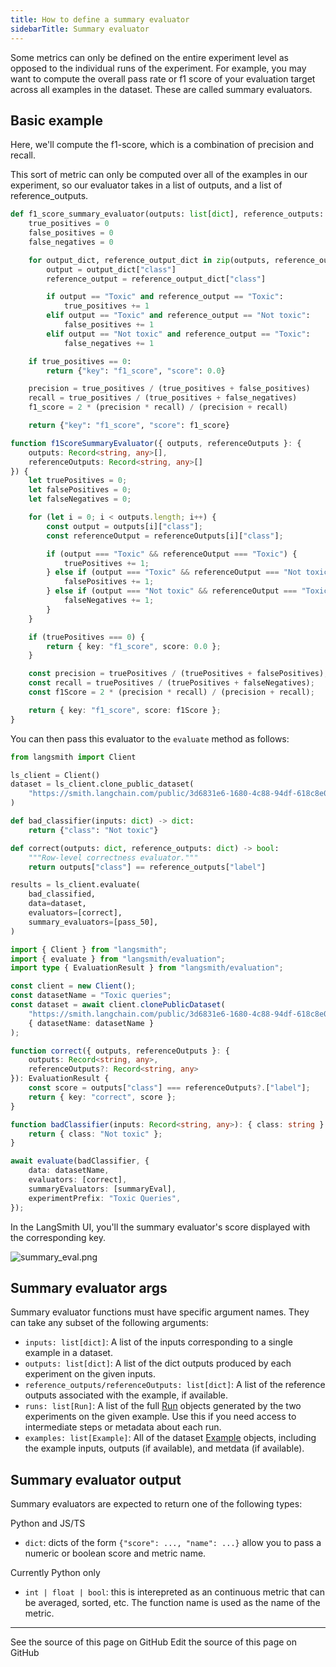 ```yaml
---
title: How to define a summary evaluator
sidebarTitle: Summary evaluator
---
```


Some metrics can only be defined on the entire experiment level as opposed to the individual runs of the experiment. For example, you may want to compute the overall pass rate or f1 score of your evaluation target across all examples in the dataset. These are called summary evaluators.

## Basic example

Here, we'll compute the f1-score, which is a combination of precision and recall.

This sort of metric can only be computed over all of the examples in our experiment, so our evaluator takes in a list of outputs, and a list of reference_outputs.

<CodeGroup>

```python Python
def f1_score_summary_evaluator(outputs: list[dict], reference_outputs: list[dict]) -> dict:
    true_positives = 0
    false_positives = 0
    false_negatives = 0

    for output_dict, reference_output_dict in zip(outputs, reference_outputs):
        output = output_dict["class"]
        reference_output = reference_output_dict["class"]

        if output == "Toxic" and reference_output == "Toxic":
            true_positives += 1
        elif output == "Toxic" and reference_output == "Not toxic":
            false_positives += 1
        elif output == "Not toxic" and reference_output == "Toxic":
            false_negatives += 1

    if true_positives == 0:
        return {"key": "f1_score", "score": 0.0}

    precision = true_positives / (true_positives + false_positives)
    recall = true_positives / (true_positives + false_negatives)
    f1_score = 2 * (precision * recall) / (precision + recall)

    return {"key": "f1_score", "score": f1_score}
```

```typescript TypeScript
function f1ScoreSummaryEvaluator({ outputs, referenceOutputs }: {
    outputs: Record<string, any>[],
    referenceOutputs: Record<string, any>[]
}) {
    let truePositives = 0;
    let falsePositives = 0;
    let falseNegatives = 0;

    for (let i = 0; i < outputs.length; i++) {
        const output = outputs[i]["class"];
        const referenceOutput = referenceOutputs[i]["class"];

        if (output === "Toxic" && referenceOutput === "Toxic") {
            truePositives += 1;
        } else if (output === "Toxic" && referenceOutput === "Not toxic") {
            falsePositives += 1;
        } else if (output === "Not toxic" && referenceOutput === "Toxic") {
            falseNegatives += 1;
        }
    }

    if (truePositives === 0) {
        return { key: "f1_score", score: 0.0 };
    }

    const precision = truePositives / (truePositives + falsePositives);
    const recall = truePositives / (truePositives + falseNegatives);
    const f1Score = 2 * (precision * recall) / (precision + recall);

    return { key: "f1_score", score: f1Score };
}
```

</CodeGroup>

You can then pass this evaluator to the `evaluate` method as follows:

<CodeGroup>

```python Python
from langsmith import Client

ls_client = Client()
dataset = ls_client.clone_public_dataset(
    "https://smith.langchain.com/public/3d6831e6-1680-4c88-94df-618c8e01fc55/d"
)

def bad_classifier(inputs: dict) -> dict:
    return {"class": "Not toxic"}

def correct(outputs: dict, reference_outputs: dict) -> bool:
    """Row-level correctness evaluator."""
    return outputs["class"] == reference_outputs["label"]

results = ls_client.evaluate(
    bad_classified,
    data=dataset,
    evaluators=[correct],
    summary_evaluators=[pass_50],
)
```

```typescript TypeScript
import { Client } from "langsmith";
import { evaluate } from "langsmith/evaluation";
import type { EvaluationResult } from "langsmith/evaluation";

const client = new Client();
const datasetName = "Toxic queries";
const dataset = await client.clonePublicDataset(
    "https://smith.langchain.com/public/3d6831e6-1680-4c88-94df-618c8e01fc55/d",
    { datasetName: datasetName }
);

function correct({ outputs, referenceOutputs }: {
    outputs: Record<string, any>,
    referenceOutputs?: Record<string, any>
}): EvaluationResult {
    const score = outputs["class"] === referenceOutputs?.["label"];
    return { key: "correct", score };
}

function badClassifier(inputs: Record<string, any>): { class: string } {
    return { class: "Not toxic" };
}

await evaluate(badClassifier, {
    data: datasetName,
    evaluators: [correct],
    summaryEvaluators: [summaryEval],
    experimentPrefix: "Toxic Queries",
});
```

</CodeGroup>

In the LangSmith UI, you'll the summary evaluator's score displayed with the corresponding key.

![summary_eval.png](/langsmith/images/summary-eval.png)

## Summary evaluator args

Summary evaluator functions must have specific argument names. They can take any subset of the following arguments:

* `inputs: list[dict]`: A list of the inputs corresponding to a single example in a dataset.
* `outputs: list[dict]`: A list of the dict outputs produced by each experiment on the given inputs.
* `reference_outputs/referenceOutputs: list[dict]`: A list of the reference outputs associated with the example, if available.
* `runs: list[Run]`: A list of the full [Run](/langsmith/run-data-format) objects generated by the two experiments on the given example. Use this if you need access to intermediate steps or metadata about each run.
* `examples: list[Example]`: All of the dataset [Example](/langsmith/example-data-format) objects, including the example inputs, outputs (if available), and metdata (if available).

## Summary evaluator output

Summary evaluators are expected to return one of the following types:

Python and JS/TS

* `dict`: dicts of the form `{"score": ..., "name": ...}` allow you to pass a numeric or boolean score and metric name.

Currently Python only

* `int | float | bool`: this is interepreted as an continuous metric that can be averaged, sorted, etc. The function name is used as the name of the metric.

---

<CardGroup cols={2}>
  <Card title="View Source" icon="eye" href="https://github.com/langchain-ai/docs/blob/main/src/langsmith/summary.mdx">
    See the source of this page on GitHub
  </Card>
  <Card title="Edit Source" icon="pen-to-square" href="https://github.com/langchain-ai/docs/edit/main/src/langsmith/summary.mdx">
    Edit the source of this page on GitHub
  </Card>
</CardGroup>
